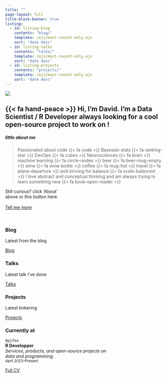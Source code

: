 ```yaml
---
title: ""
page-layout: full
title-block-banner: true
listing: 
  - id: listing-blog
    contents: "blog/"
    template: /ejs/most-recent-only.ejs
    sort: "date desc"
  - id: listing-talks
    contents: "talks/"
    template: /ejs/most-recent-only.ejs
    sort: "date desc"
  - id: listing-projects
    contents: "projects/"
    template: /ejs/most-recent-only.ejs
    sort: "date desc"
---
```


::: {#img-me .center}
![](images/me.png)
:::


::: {.center-text}
## {{< fa hand-peace >}} Hi, I'm David. I'm a Data Scientist / R Developer always looking for a cool open-source project to work on !
:::

::: {.grid}

::: {.g-col-8}
##### little about me

> Passionated about code {{< fa code >}} Bayesian stats {{< fa ranking-star >}} DevOps {{< fa cubes >}} Neurosciences {{< fa brain >}} machine learning {{< fa circle-nodes >}} beer {{< fa beer-mug-empty >}} wine {{< fa wine-bottle >}} coffee {{< fa mug-hot >}} travel {{< fa plane-departure >}} and striving for balance {{< fa scale-balanced >}} I love abstract and conceptual thinking and am always trying to learn something new {{< fa book-open-reader >}} 
:::

::: {.g-col-4 .vh-center .center-text}
Still curious? click 'About'<br> above or this button here:<br><br>
[Tell me more](about.qmd){.btn .btn-secondary role="button"}
:::

:::

<br>

::: {.content-block}
::: {.features}

::: {.feature}
::: {.feature-top}
### Blog

Latest from the blog

::: {#listing-blog}
:::
:::

::: {.feature-bottom}
[Blog](blog.qmd){.btn .btn-secondary role="button"}
:::
:::

::: {.feature}
::: {.feature-top}
### Talks

Latest talk I've done

::: {#listing-talks}
:::
:::

::: {.feature-bottom}
[Talks](talks.qmd){.btn .btn-secondary role="button"}
:::
:::

::: {.feature}
::: {.feature-top}
### Projects

Latest tinkering

::: {#listing-projects}
:::
:::

::: {.feature-bottom}
[Projects](projects.qmd){.btn .btn-secondary role="button"}
:::
:::

:::
:::

### Currently at

`Opifex`<br>
__R Developper__<br>
_Services, products, and open-source projects on <br>
data and programming._ <br>
<small>April 2023--Present</small> 

[Full CV](https://github.com/munoztd0/CV_DMT/raw/main/CV_DMT.pdf){.btn .btn-secondary role="button"}

<link rel="me" href="https://github/com/munoztd0">
